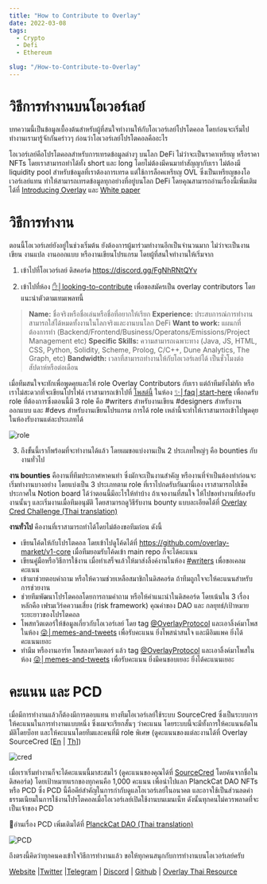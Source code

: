 ```yaml
---
title: "How to Contribute to Overlay"
date: 2022-03-08
tags:
  - Crypto
  - Defi
  - Ethereum

slug: "/How-to-Contribute-to-Overlay"
---
```


# วิธีการทำงานบนโอเวอร์เลย์

บทความนี้เป็นข้อมูลเบื้องต้นสำหรับผู้ที่สนใจทำงานให้กับโอเวอร์เลย์โปรโตคอล โดยก่อนจะเริ่มไปทำงานเรามารู้จักกันคร่าวๆ ก่อนว่าโอเวอร์เลย์โปรโตคอลคืออะไร

โอเวอร์เลย์คือโปรโตคอลสำหรับการเทรดข้อมูลต่างๆ บนโลก DeFi ไม่ว่าจะเป็นราคาเหรียญ หรือราคา NFTs โดยเราสามารถทำได้ทั้ง short และ long โดยไม่ต้องมีคนมาทำสัญญากับเรา ไม่ต้องมี liquidity pool สำหรับข้อมูลที่เราต้องการเทรด แต่ใช้การล็อคเหรียญ OVL ซึ่งเป็นเหรียญของโอเวอร์เลย์แทน ทำให้สามารถเทรดข้อมูลทุกอย่างที่อยู่บนโลก DeFi โดยคุณสามารถอ่านเรื่องนี้เพิ่มเติมได้ที่ [Introducing Overlay](https://medium.com/@england.eng29/introducing-overlay-thai-version-1be8e22b44d0) และ [White paper](https://planckcat.mypinata.cloud/ipfs/QmVYywKyNuZNDZdWFRzD8ehEd3oVkKsDTEJuoRL85DSDrj)



# วิธีการทำงาน

ตอนนี้โอเวอร์เลย์ยังอยู่ในช่วงเริ่มต้น ยังต้องการผู้มาร่วมทำงานอีกเป็นจำนวนมาก ไม่ว่าจะเป็นงานเขียน งานแปล งานออกแบบ หรืองานเขียนโปรแกรม โดยผู้ที่สนใจทำงานให้เริ่มจาก

1. เข้าไปที่โอเวอร์เลย์ ดิสคอร์ด https://discord.gg/FgNhRNtQYv

2. เข้าไปที่ห้อง [✋│looking-to-contribute](https://discord.com/channels/798007956239024148/798014473473490944) เพื่อขอสมัครเป็น overlay contributors โดยแนะนำตัวตามเทมเพลทนี้

> **Name:** ชื่อจริงหรือชื่อเล่นหรือชื่อที่อยากให้เรียก
> **Experience:** ประสบการณ์การทำงาน สามารถใส่ได้หมดทั้งงานในโลกจริงและงานบนโลก DeFi
> **Want to work:** แผนกที่ต้องการทำ (Backend/Frontend/Business/Operatons/Emissions/Project Management etc)
> **Specific Skills:** ความสามารถเฉพาะทาง (Java, JS, HTML, CSS, Python, Solidity, Scheme, Prolog, C/C++, Dune Analytics, The Graph, etc)
> **Bandwidth:** เวลาที่สามารถทำงานให้กับโอเวอร์เลย์ได้ เป็นชั่วโมงต่อสัปดาห์หรือต่อเดือน

เมื่อทีมสนใจจะทักเพื่อพูดคุยและให้ role Overlay Contributors กับเรา แต่ถ้าทีมยังไม่ทัก หรือเราไม่สะดวกที่จะเขียนโปรไฟล์ เราสามารถเข้าไปที่ [โพสต์นี้](https://discord.com/channels/798007956239024148/798007956239024152/941115101082161222) ในห้อง [✨│faq│start-here](https://discord.com/channels/798007956239024148/798007956239024152) เพื่อกดรับ role ที่ต้องการซึ่งตอนนี้มี 3 role คือ #writers สำหรับงานเขียน #designers สำหรับงานออกแบบ และ #devs สำหรับงานเขียนโปรแกรม การได้ role เหล่านี้จะทำให้เราสามารถเข้าไปพูดคุยในห้องรับงานแต่ละประเภทได้

![role](role.png)

3. ถึงขั้นนี้เราก็พร้อมที่จะทำงานได้แล้ว โดยผมขอแบ่งงานเป็น 2 ประเภทใหญ่ๆ คือ bounties กับ งานทั่วไป

**งาน bounties** คืองานที่ทีมประกาศหาคนทำ ซึ่งมักจะเป็นงานสำคัญ หรืองานที่จำเป็นต้องทำก่อนจะเริ่มทำงานบางอย่าง โดยแบ่งเป็น 3 ประเภทตาม role ที่เราไปกดรับกันมานี่เอง เราสามารถไปเช็คประกาศใน Notion board ได้ว่าตอนนี้มีอะไรให้ทำบ้าง ถ้าเจองานที่สนใจ ให้ไปขอทำงานที่ห้องรับงานนั้นๆ และเริ่มงานเมื่อทีมอนุมัติ โดยสามารถดูวิธีรับงาน bounty แบบละเอียดได้ที่ [Overlay Cred Challenge (Thai translation)](https://rachanont.notion.site/Overlay-Cred-Challenge-Thai-translation-7eebc62dae95466182a5dacce9ae03e4)

**งานทั่วไป** คืองานที่เราสามารถทำได้โดยไม่ต้องขอทีมก่อน ดังนี้

- เขียนโค้ดให้กับโปรโตคอล โดยเข้าไปดูโค้ดได้ที่ https://github.com/overlay-market/v1-core เมื่อทีมยอมรับโค้ดเข้า main repo ก็จะได้คะแนน
- เขียนคู่มือหรือวิธีการใช้งาน เมื่อทำเสร็จแล้วให้มาส่งลิ้งค์งานในห้อง [#writers](https://discord.com/channels/798007956239024148/941077780639146014) เพื่อขอเคลมคะแนน
- เข้ามาช่วยตอบคำถาม หรือให้ความช่วยเหลือสมาชิกในดิสคอร์ด ถ้าทีมถูกใจจะให้คะแนนสำหรับการช่วยงาน
- ช่วยทีมพัฒนาโปรโตคอลโดยการถามคำถาม หรือให้คำแนะนำในดิสคอร์ด โดยเน้นใน 3 เรื่องหลักคือ เฟรมเวิร์คความเสี่ยง (risk framework) คุณค่าของ DAO และ กลยุทธ์/เป้าหมายระยะยาวของโปรโตคอล
- โพสทวิตเตอร์ให้ข้อมูลเกี่ยวกับโอเวอร์เลย์ โดย tag [@OverlayProtocol](https://twitter.com/OverlayProtocol) และเอาลิ้งค์มาโพสในห้อง [😜│memes-and-tweets](https://discord.com/channels/798007956239024148/842081147110424586) เพื่อรับคะแนน ยิ่งโพสน่าสนใจ และมีอิมแพค ยิ่งได้คะแนนเยอะ
- ทำมีม หรืองานอาร์ท โพสลงทวิตเตอร์ แล้ว tag [@OverlayProtocol](https://twitter.com/OverlayProtocol) และเอาลิ้งค์มาโพสในห้อง [😜│memes-and-tweets](https://discord.com/channels/798007956239024148/842081147110424586) เพื่อรับคะแนน ยิ่งมีคนชอบเยอะ ยิ่งได้คะแนนเยอะ

# คะแนน และ PCD

เมื่อมีการทำงานแล้วก็ต้องมีการตอบแทน ทางทีมโอเวอร์เลย์ใช้ระบบ SourceCred ซึ่งเป็นระบบการให้คะแนนในการทำงานแบบหนึ่ง ซึ่งผมจะเรียกสั้นๆ ว่าคะแนน โดยระบบนี้จะมีทั้งการให้คะแนนอัตโนมัติโดยบ็อท และให้คะแนนโดยทีมและคนที่มี role พิเศษ (ดูคะแนนของแต่ละงานได้ที่ Overlay SourceCred [[En](https://docs.google.com/spreadsheets/d/1xqmGacIOdIkQhBH6wHvA8NpAipB1Rl-twBjbrUCa1JQ/edit#gid=1086331086) | [Th](https://docs.google.com/spreadsheets/d/1FDOOJrRiL4iS5xuilrh0YqwsOOWqPYhsENkFVA9S7Ug/edit?usp=sharing)])

![cred](cred.png)

เมื่อเราเริ่มทำงานก็จะได้คะแนนนี้มาสะสมไว้ (ดูคะแนนของคุณได้ที่ [SourceCred](https://overlay-market.github.io/overlay-sourcecred/#/explorer) โดยค้นจากชื่อในดิสคอร์ด) โดยเป้าหมายแรกของทุกคนคือ 1,000 คะแนน เพื่อนำไปแลก PlanckCat DAO NFTs หรือ PCD ซึ่ง PCD นี้คือคีย์สำคัญในการกำกับดูแลโอเวอร์เลย์ในอนาคต และอาจใช้เป็นส่วนลดค่าธรรมเนียมในการใช้งานโปรโตคอลเมื่อโอเวอร์เลย์เปิดใช้งานบนเมนเน็ท ดังนั้นทุกคนไม่ควรพลาดที่จะเป็นเจ้าของ PCD

📖อ่านเรื่อง PCD เพิ่มเติมได้ที่ [PlanckCat DAO (Thai translation)](https://rachanont.notion.site/PlanckCat-DAO-Thai-translation-db6004b07e454b26a2fb5ce62f6ba47a)

![PCD](PCD.png)

ถึงตรงนี้คิดว่าทุกคนคงเข้าใจวิธีการทำงานแล้ว ขอให้ทุกคนสนุกกับการทำงานบนโอเวอร์เลย์ครับ

[Website](https://overlay.market/) |[Twitter](https://twitter.com/OverlayProtocol) |[Telegram](https://t.me/joinchat/Vh4ghHUTZI53z5OH) | [Discord](https://discord.gg/FgNhRNtQYv) | [Github](https://github.com/overlay-market) | [Overlay Thai Resource](https://rachanont.notion.site/Overlay-324a8d3d2b4c4bd6920ccc785f2c9149)